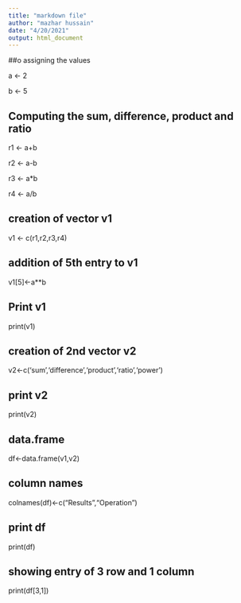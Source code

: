 ---
title: "markdown file"
author: "mazhar hussain"
date: "4/20/2021"
output: html_document
---
##o  assigning the values

a <- 2

b <- 5


##  Computing the sum, difference, product and ratio


r1 <- a+b


r2 <- a-b

r3 <- a*b

r4 <- a/b


##  creation of vector v1


v1 <- c(r1,r2,r3,r4)


##  addition of 5th entry to v1


v1[5]<-a**b


##  Print v1


print(v1)


##  creation of 2nd vector v2


v2<-c('sum','difference','product','ratio','power')

##  print v2


print(v2)


##  data.frame


df<-data.frame(v1,v2)


##  column names


colnames(df)<-c("Results","Operation")


##  print df



print(df)


##  showing entry of 3 row and 1 column


print(df[3,1])




